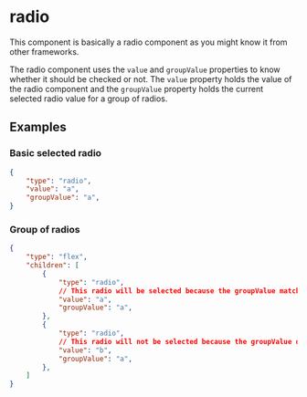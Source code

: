 
# radio

This component is basically a radio component as you might know it from other frameworks.

The radio component uses the `value` and `groupValue` properties to know whether it should be checked or not. The `value` property holds the value of the radio component and the `groupValue` property holds the current selected radio value for a group of radios.

## Examples

### Basic selected radio

```json
{
    "type": "radio",
    "value": "a",
    "groupValue": "a",
}
```

### Group of radios

```json
{
    "type": "flex",
    "children": [
        {
            "type": "radio",
            // This radio will be selected because the groupValue matches the value
            "value": "a",
            "groupValue": "a",
        },
        {
            "type": "radio",
            // This radio will not be selected because the groupValue does not match the value
            "value": "b",
            "groupValue": "a",
        },
    ]
}

```

<PropertyTable schema={radioSchema}/>